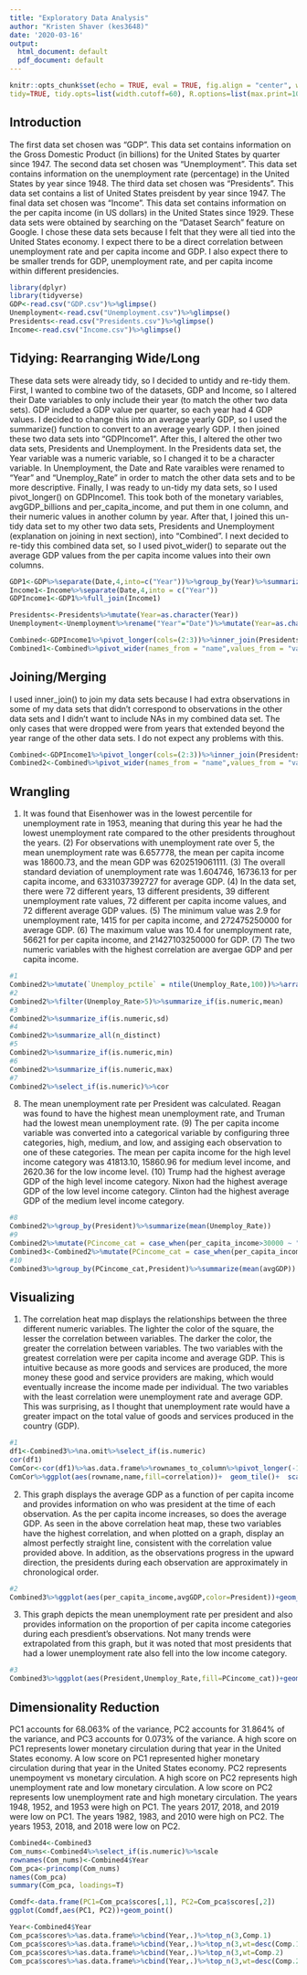 ```yaml
---
title: "Exploratory Data Analysis"
author: "Kristen Shaver (kes3648)"
date: '2020-03-16'
output:
  html_document: default
  pdf_document: default
---
```


```r
knitr::opts_chunk$set(echo = TRUE, eval = TRUE, fig.align = "center", warning = F, message = F,
tidy=TRUE, tidy.opts=list(width.cutoff=60), R.options=list(max.print=100))
```

## Introduction

The first data set chosen was "GDP". This data set contains information on the Gross Domestic Product (in billions) for the United States by quarter since 1947. The second data set chosen was "Unemployment". This data set contains information on the unemployment rate (percentage) in the United States by year since 1948. The third data set chosen was "Presidents". This data set contains a list of United States preisdent by year since 1947. The final data set chosen was "Income". This data set contains information on the per capita income (in US dollars) in the United States since 1929. These data sets were obtained by searching on the "Dataset Search" feature on Google. I chose these data sets because I felt that they were all tied into the United States economy. I expect there to be a direct correlation between unemployment rate and per capita income and GDP. I also expect there to be smaller trends for GDP, unemployment rate, and per capita income within different presidencies.

```R
library(dplyr)
library(tidyverse)
GDP<-read.csv("GDP.csv")%>%glimpse()
Unemployment<-read.csv("Unemployment.csv")%>%glimpse()
Presidents<-read.csv("Presidents.csv")%>%glimpse()
Income<-read.csv("Income.csv")%>%glimpse()
```

## Tidying: Rearranging Wide/Long

These data sets were already tidy, so I decided to untidy and re-tidy them. First, I wanted to combine two of the datasets, GDP and Income, so I altered their Date variables to only include their year (to match the other two data sets). GDP included a GDP value per quarter, so each year had 4 GDP values. I decided to change this into an average yearly GDP, so I used the summarize() function to convert to an average yearly GDP. I then joined these two data sets into "GDPIncome1". After this, I altered the other two data sets, Presidents and Unemployment. In the Presidents data set, the Year variable was a numeric variable, so I changed it to be a character variable. In Unemployment, the Date and Rate varaibles were renamed to "Year" and "Unemploy_Rate" in order to match the other data sets and to be more descriptive. Finally, I was ready to un-tidy my data sets, so I used pivot_longer() on GDPIncome1. This took both of the monetary variables, avgGDP_billions and per_capita_income, and put them in one column, and their numeric values in another column by year. After that, I joined this un-tidy data set to my other two data sets, Presidents and Unemployment (explanation on joining in next section), into "Combined". I next decided to re-tidy this combined data set, so I used pivot_wider() to separate out the average GDP values from the per capita income values into their own columns.

```R
GDP1<-GDP%>%separate(Date,4,into=c("Year"))%>%group_by(Year)%>%summarize(avgGDP_billions=mean(GDP_billions))
Income1<-Income%>%separate(Date,4,into = c("Year"))
GDPIncome1<-GDP1%>%full_join(Income1)

Presidents<-Presidents%>%mutate(Year=as.character(Year))
Unemployment<-Unemployment%>%rename("Year"="Date")%>%mutate(Year=as.character(Year))%>%rename("Unemploy_Rate"="Rate")

Combined<-GDPIncome1%>%pivot_longer(cols=(2:3))%>%inner_join(Presidents)%>%inner_join(Unemployment)
Combined1<-Combined%>%pivot_wider(names_from = "name",values_from = "value")%>%mutate(avgGDP=avgGDP_billions*1000000000)%>%select(cols=-c(4))

```

## Joining/Merging

I used inner_join() to join my data sets because I had extra observations in some of my data sets that didn't correspond to observations in the other data sets and I didn't want to include NAs in my combined data set. The only cases that were dropped were from years that extended beyond the year range of the other data sets. I do not expect any problems with this.

```R
Combined<-GDPIncome1%>%pivot_longer(cols=(2:3))%>%inner_join(Presidents)%>%inner_join(Unemployment)
Combined2<-Combined%>%pivot_wider(names_from = "name",values_from = "value")%>%mutate(avgGDP=avgGDP_billions*1000000000)%>%select(cols=-c(4))
```

## Wrangling

(1) It was found that Eisenhower was in the lowest percentile for unemployment rate in 1953, meaning that during this year he had the lowest unemployment rate compared to the other presidents throughout the years. (2) For observations with unemployment rate over 5, the mean unemployment rate was 6.657778, the mean per capita income was 18600.73, and the mean GDP was 6202519061111. (3) The overall standard deviation of unemployment rate was 1.604746, 16736.13 for per capita income, and 6331037392727 for average GDP. (4) In the data set, there were 72 different years, 13 different presidents, 39 different unemployment rate values, 72 different per capita income values, and 72 different average GDP values. (5) The minimum value was 2.9 for unemployment rate, 1415 for per capita income, and 272475250000 for average GDP. (6) The maximum value was 10.4 for unemployment rate, 56621 for per capita income, and 21427103250000 for GDP. (7) The two numeric variables with the highest correlation are avergae GDP and per capita income.

```R
#1
Combined2%>%mutate(`Unemploy_pctile` = ntile(Unemploy_Rate,100))%>%arrange(Unemploy_pctile)
#2
Combined2%>%filter(Unemploy_Rate>5)%>%summarize_if(is.numeric,mean)
#3
Combined2%>%summarize_if(is.numeric,sd)
#4
Combined2%>%summarize_all(n_distinct)
#5
Combined2%>%summarize_if(is.numeric,min)
#6
Combined2%>%summarize_if(is.numeric,max)
#7
Combined2%>%select_if(is.numeric)%>%cor
```

(8) The mean unemployment rate per President was calculated. Reagan was found to have the highest mean unemployment rate, and Truman had the lowest mean unemployment rate. (9) The per capita income variable was converted into a categorical variable by configuring three categories, high, medium, and low, and assiging each observation to one of these categories. The mean per capita income for the high level income category was 41813.10, 15860.96 for medium level income, and 2620.36 for the low income level. (10) Trump had the highest average GDP of the high level income category. Nixon had the highest average GDP of the low level income category. Clinton had the highest average GDP of the medium level income category.

```R
#8
Combined2%>%group_by(President)%>%summarize(mean(Unemploy_Rate))
#9
Combined2%>%mutate(PCincome_cat = case_when(per_capita_income>30000 ~ "high",5000<=per_capita_income & per_capita_income<=30000 ~ "med",per_capita_income<5000 ~ "low"))%>%group_by(PCincome_cat)%>%summarize(mean(per_capita_income))
Combined3<-Combined2%>%mutate(PCincome_cat = case_when(per_capita_income>30000 ~ "high",5000<=per_capita_income & per_capita_income<=30000 ~ "med",per_capita_income<5000 ~ "low"))
#10
Combined3%>%group_by(PCincome_cat,President)%>%summarize(mean(avgGDP))
```

## Visualizing

(1) The correlation heat map displays the relationships between the three different numeric variables. The lighter the color of the square, the lesser the correlation between variables. The darker the color, the greater the correlation between variables. The two variables with the greatest correlation were per capita income and average GDP. This is intuitive because as more goods and services are produced, the more money these good and service providers are making, which would eventually increase the income made per individual. The two variables with the least correlation were unemployment rate and average GDP. This was surprising, as I thought that unemployment rate would have a greater impact on the total value of goods and services produced in the country (GDP).

```R
#1
df1<-Combined3%>%na.omit%>%select_if(is.numeric)
cor(df1)
ComCor<-cor(df1)%>%as.data.frame%>%rownames_to_column%>%pivot_longer(-1,names_to="name",values_to="correlation")
ComCor%>%ggplot(aes(rowname,name,fill=correlation))+  geom_tile()+  scale_fill_gradient2(low="blue",mid="white",high="red")+geom_text(aes(label=round(correlation,3)),color = "black", size = 4)+theme(axis.text.x = element_text(hjust = 1))+coord_fixed()+labs(title = "Correlation Heat Map")
```

(2) This graph displays the average GDP as a function of per capita income and provides information on who was president at the time of each observation. As the per capita income increases, so does the average GDP. As seen in the above correlation heat map, these two variables have the highest correlation, and when plotted on a graph, display an almost perfectly straight line, consistent with the correlation value provided above. In addition, as the observations progress in the upward direction, the presidents during each observation are approximately in chronological order. 

```R
#2
Combined3%>%ggplot(aes(per_capita_income,avgGDP,color=President))+geom_point()+theme_minimal()+labs(title = "Per Capita Income vs Average GDP")+scale_y_continuous(breaks=seq(0, 20000000000000, 2500000000000))+xlab("Per Capita Income")+ylab("Average GDP")
```

(3) This graph depicts the mean unemployment rate per president and also provides information on the proportion of per capita income categories during each presdient's observations. Not many trends were extrapolated from this graph, but it was noted that most presidents that had a lower unemployment rate also fell into the low income category.

```R
#3
Combined3%>%ggplot(aes(President,Unemploy_Rate,fill=PCincome_cat))+geom_bar(stat = "Summary",fun.y="mean")+ggtitle("Average Unemployment Rate per President")+theme(axis.text.x = element_text(angle=30,hjust = 1))+ylab("Mean Unemployment Rate")+scale_fill_brewer(palette = "Set3",name="Per Capita Income Category")
```

## Dimensionality Reduction

PC1 accounts for 68.063% of the variance, PC2 accounts for 31.864% of the variance, and PC3 accounts for 0.073% of the variance. A high score on PC1 represents lower monetary circulation during that year in the United States economy. A low score on PC1 represented higher monetary circulation during that year in the United States economy. PC2 represents unempoyment vs monetary circulation. A high score on PC2 represents high unemployment rate and low monetary circulation. A low score on PC2 represents low unemployment rate and high monetary circulation. The years 1948, 1952, and 1953 were high on PC1. The years 2017, 2018, and 2019 were low on PC1. The years 1982, 1983, and 2010 were high on PC2. The years 1953, 2018, and 2018 were low on PC2.

```R
Combined4<-Combined3
Com_nums<-Combined4%>%select_if(is.numeric)%>%scale
rownames(Com_nums)<-Combined4$Year
Com_pca<-princomp(Com_nums)
names(Com_pca)
summary(Com_pca, loadings=T)

Comdf<-data.frame(PC1=Com_pca$scores[,1], PC2=Com_pca$scores[,2])
ggplot(Comdf,aes(PC1, PC2))+geom_point()

Year<-Combined4$Year
Com_pca$scores%>%as.data.frame%>%cbind(Year,.)%>%top_n(3,Comp.1)
Com_pca$scores%>%as.data.frame%>%cbind(Year,.)%>%top_n(3,wt=desc(Comp.1))
Com_pca$scores%>%as.data.frame%>%cbind(Year,.)%>%top_n(3,wt=Comp.2)
Com_pca$scores%>%as.data.frame%>%cbind(Year,.)%>%top_n(3,wt=desc(Comp.2))
```











